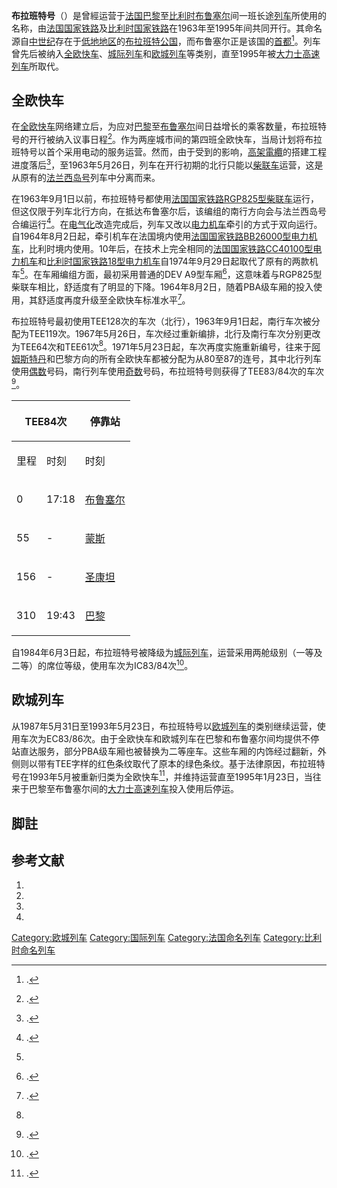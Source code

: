 {{Infobox rail service
| box_width       = 
| name            = 布拉班特
| logo            = 
| logo_width      = 
| image           = Liege type 15.cropped.JPG
| image_width     = 
| caption         = 比利时国家铁路15型电力机车
| type            = [[全欧快车|全欧快车]]（1963–1984）<br>[[城际列车_(欧洲)|城际列车]]（1984–1987）<br>[[欧城列车|欧城列车]]（1987–1993）<br>[[全欧快车|全欧快车]]（1993–1995）
| status          = 停运
| locale          = {{FRA}}、{{BEL}}
| predecessor     = 
| first           = {{start date|1963|05|26|df=y}}
| last            = {{end date|1995|01|23|df=y}}
| successor       = [[大力士高速列车|大力士高速列车]]（不命名）
| operator        = 
| formeroperator  = [[比利时国家铁路|比利时国家铁路]]<br>[[法国国家铁路|法国国家铁路]]
| ridership       = 
| start           = [[巴黎北站|巴黎北站]]
| stops           = 
| end             = [[布鲁塞尔南站|布鲁塞尔南站]]
| distance        = 310公里
| journeytime     = 
| frequency       = 每日开行
| trainnumber     = 
| line_used       = 
| class           = 
| access          = 
| seating         = 
| sleeping        = 
| autorack        = 
| catering        = 
| observation     = 
| entertainment   = 
| baggage         = 
| otherfacilities = 
| stock           = 
| gauge           = {{railgauge|sg}}
| el              = 1500[[伏特|伏]][[直流电|直流电]]（法国）<br>3000[[伏特|伏]][[直流电|直流电]]（比利时）
| speed           = 
| owners          = 
| routenumber     = 
| map             =
| map_state       = <!--show-->
}}

'''布拉班特号'''（{{lang-fr|'''''Brabant'''''}}）是曾經运营于[[法国|法国]][[巴黎|巴黎]]至[[比利时|比利时]][[布鲁塞尔|布鲁塞尔]]间一班长途[[列车|列车]]所使用的名称，由[[法国国家铁路|法国国家铁路]]及[[比利时国家铁路|比利时国家铁路]]在1963年至1995年间共同开行。其命名源自[[中世纪|中世纪]]存在于[[低地国家|低地地区]]的[[布拉班特公国|布拉班特公国]]，而布鲁塞尔正是该国的[[首都|首都]]<ref group="註">{{harvnb|UIC|1972|p=8}}.</ref>。列车曾先后被纳入[[全欧快车|全欧快车]]、[[城际列车_(欧洲)|城际列车]]和[[欧城列车|欧城列车]]等类别，直至1995年被[[大力士高速列车|大力士高速列车]]所取代。

==全欧快车==
在[[全欧快车|全欧快车]]网络建立后，为应对[[巴黎|巴黎]]至[[布鲁塞尔|布鲁塞尔]]间日益增长的乘客数量，布拉班特号的开行被纳入议事日程<ref group="註" name="p106">{{harvnb|Hajt|2001|p=106}}.</ref>。作为两座城市间的第四班全欧快车，当局计划将布拉班特号以首个采用电动的服务运营。然而，由于受到{{link-de|1962年冬季欧洲大霜冻|Winter 1962/63 in Europa}}的影响，[[高架電纜|高架電纜]]的搭建工程进度落后<ref group="註">{{harvnb|Mertens|Malaspina|2007|p=229}}.</ref>，至1963年5月26日，列车在开行初期的北行只能以[[柴联车|柴联车]]运营，这是从原有的[[法兰西岛号|法兰西岛号]]列车中分离而来。

在1963年9月1日以前，布拉班特号都使用[[法国国家铁路RGP825型柴联车|法国国家铁路RGP825型柴联车]]运行，但这仅限于列车北行方向，在抵达布鲁塞尔后，该编组的南行方向会与法兰西岛号合编运行<ref group="註" name="p228">{{harvnb|Mertens|Malaspina|2007|p=228}}.</ref>。在[[电气化铁路|电气化]]改造完成后，列车又改以[[电力机车|电力机车]]牵引的方式于双向运行。自1964年8月2日起，牵引机车在法国境内使用[[BB_26000型电力机车|法国国家铁路BB26000型电力机车]]，比利时境内使用{{link-en|比利时国家铁路15型电力机车|SNCB Class 15}}。10年后，在技术上完全相同的[[CC_40100型电力机车|法国国家铁路CC40100型电力机车]]和[[比利时国铁18型电力机车_(阿尔斯通)|比利时国家铁路18型电力机车]]自1974年9月29日起取代了原有的两款机车<ref group="註" name="p106"/>。在车厢编组方面，最初采用普通的DEV A9型车厢<ref group="註">{{harvnb|Mertens|Malaspina|2007|p=233}}.</ref>，这意味着与RGP825型柴联车相比，舒适度有了明显的下降。1964年8月2日，随着PBA级车厢的投入使用，其舒适度再度升级至全欧快车标准水平<ref group="註">{{harvnb|Mertens|Malaspina|2007|p=231}}.</ref>。

布拉班特号最初使用TEE128次的车次（北行），1963年9月1日起，南行车次被分配为TEE119次。1967年5月26日，车次经过重新编排，北行及南行车次分别更改为TEE64次和TEE61次<ref group="註" name="p228"/>。1971年5月23日起，车次再度实施重新编号，往来于[[阿姆斯特丹|阿姆斯特丹]]和巴黎方向的所有全欧快车都被分配为从80至87的连号，其中北行列车使用[[偶数|偶数]]号码，南行列车使用[[奇数|奇数]]号码，布拉班特号则获得了TEE83/84次的车次<ref group="註">{{harvnb|DB|1971|p=13}}.</ref>。

{| class="wikitable"
! colspan="2"|TEE84次
! rowspan="2"|停靠站
! colspan="2"|TEE83次
|-
!里程!!时刻!!时刻!!里程
|-
|0||17:18||{{flagicon|BEL}} [[布鲁塞尔南站|布鲁塞尔]]||14:05||310
|-
|55||-||{{flagicon|BEL}} [[蒙斯车站|蒙斯]]||-||255
|-
|156||-||{{flagicon|FRA}} [[圣康坦车站|圣康坦]]||-||154
|-
|310||19:43||{{flagicon|FRA}} [[巴黎北站|巴黎]]||11:45||0
|}

自1984年6月3日起，布拉班特号被降级为[[城际列车_(欧洲)|城际列车]]，运营采用两舱级别（一等及二等）的席位等级，使用车次为IC83/84次<ref group="註">{{harvnb|Mertens|Malaspina|2007|p=402}}.</ref>。

==欧城列车==
从1987年5月31日至1993年5月23日，布拉班特号以[[欧城列车|欧城列车]]的类别继续运营，使用车次为EC83/86次。由于全欧快车和欧城列车在巴黎和布鲁塞尔间均提供不停站直达服务，部分PBA级车厢也被替换为二等座车。这些车厢的内饰经过翻新，外侧则以带有TEE字样的红色条纹取代了原本的绿色条纹。基于法律原因，布拉班特号在1993年5月被重新归类为全欧快车<ref group="註">{{harvnb|Mertens|Malaspina|2007|p=403}}.</ref>，并维持运营直至1995年1月23日，当往来于巴黎至布鲁塞尔间的[[大力士高速列车|大力士高速列车]]投入使用后停运。

==脚註==
{{refbegin|3}}
{{NoteFoot}}
{{refend}}

==参考文献==
{{refbegin}}
# {{de}}{{citation | first= Werbeamt der |last=DB | title= ''Vorfahrt in Europa, TEE 1971/72'' | publisher= Deutsche Bundesbahn | location= Frankfurt am Main | year= 1971 |id= Werbeamt}}
# {{nl}}{{citation | first= Centre for public relations |last=UIC | title= ''TEE'' | publisher= Union Internationale des Chemins de Fer | location= Paris | year= 1972}}
# {{de}}{{citation | first= Jörg |last=Hajt | title= ''Das grosse TEE-Buch'' | publisher= Heel | location =Bonn/Königswinter | year= 2001 | ISBN= 3-89365-948-X | id= Hajt}}
# {{fr}}{{citation | first= Maurice |last=Mertens|first2=Jean-Pierre |last2=Malaspina | title= ''La Légende des Trans Europ Express'' | publisher= LR Presse | location= Vannes | year= 2007 | ISBN= 978-29-036514-5-9 | id= TEEFR}}
{{refend}}


{{全欧快车列车|state = expanded}}

{{DEFAULTSORT:Brabant}}
[[Category:欧城列车|Category:欧城列车]]
[[Category:国际列车|Category:国际列车]]
[[Category:法国命名列车|Category:法国命名列车]]
[[Category:比利时命名列车|Category:比利时命名列车]]